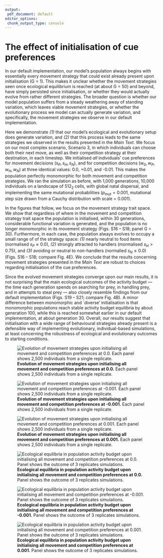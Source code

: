 ```yaml
---
output:
 pdf_document: default
editor_options:
 chunk_output_type: console
---
```


# The effect of initialisation of cue preferences

In our default implementation, our model's population always begins with essentially every movement strategy that could exist already present upon initialisation (G = 1).
This makes it unclear whether the movement strategies seen once ecological equilibrium is reached (at about G = 50) and beyond, have simply persisted since initialisation, or whether they would actually evolve from rather different strategies.
The broader question is whether our model population suffers from a steady weathering away of standing variation, which leaves viable movement strategies, or whether the evolutionary process we model can actually generate variation, and specifically, the movement strategies we observe in our default implementation.

Here we demonstrate _(1)_ that our model's ecological and evolutionary setup does generate variation, and _(2)_ that this process leads to the same strategies we observed in the results presented in the _Main Text_.
We focus on our most complex scenario, Scenario 3, in which individuals can choose both their next move, as well as their competition strategy at their destination, in each timestep.
We initialised _all_ individuals' cue preferences for movement decisions ($s_P, s_H, s_N$), and for competition decisions ($w_0, w_P, w_H, w_N$) at three identical values: 0.0, +0.01, and -0.01.
This makes the population perfectly monomorphic for both movement and competition strategies.
We ran the simulation as before, with 1,000 generations, 10,000 individuals on a landscape of $512_2$ cells, with global natal dispersal, and implementing the same mutational probabilities ($p_\text{mut} = 0.001$, mutational step size drawn from a Cauchy distribution with scale = 0.001).

In the figures that follow, we focus on the movement strategy trait space. 
We show that regardless of where in the movement and competition strategy trait space the population is initialised, within 30 generations, considerable functional variation is generated, and the population is no longer monomorphic in its movement strategy (Figs. S16 -- S18; panel G = 30).
Furthermore, in each case, the population always evolves to occupy a small range of of the strategy space: _(1)_ nearly neutral to food items (normalised $s_P \approx 0.0$), _(2)_ strongly attracted to handlers (mormalised $s_H > 0.75$), and _(3)_ avoiding or neutral to non-handlers (normalied $s_N \leq 0.0$) (Figs. S16 -- S18; compare Fig. 4E).
We conclude that the results concerning movement strategies presented in the _Main Text_ are robust to choices regarding initialisation of the cue preferences.

Since the evolved movement strategies converge upon our main results, it is not surprising that the main ecological outcomes of the activity budget --- the time each generation spends on searching for prey, in handling prey, and in attempts to steal prey --- also closely resemble findings from our default implementation (Figs. S19 -- S21; compare Fig. 4B).
A minor difference between monomorphic and `diverse' initialisation is that monomorphic populations reach stable activity budget equilibria by about generation 100, while this is reached somewhat earlier in our default implementation, at about generation 30.
Overall, our results suggest that initialisation with a wide range of behavioural strategies already present is a defensible way of implementing evolutionary, individual-based simulations, at least concerning the robustness of ecological and evolutionary outcomes to starting conditions.

![**Evolution of movement strategies upon initialising all movement and competition preferences at 0.0.** Each panel shows 2,500 individuals from a single replicate.](figures/fig_rel_pref_sc_03_init_zero.png)

![**Evolution of movement strategies upon initialising all movement and competition preferences at -0.001.** Each panel shows 2,500 individuals from a single replicate.](figures/fig_rel_pref_sc_03_init_neg.png)

![**Evolution of movement strategies upon initialising all movement and competition preferences at 0.001.** Each panel shows 2,500 individuals from a single replicate.](figures/fig_rel_pref_sc_03_init_pos.png)

![**Ecological equilibria in population activity budget upon initialising all movement and competition preferences at 0.0.** Panel shows the outcome of 3 replicates simulations.](figures/fig_activity_sc_03_init_zero.png)

![**Ecological equilibria in population activity budget upon initialising all movement and competition preferences at -0.001.** Panel shows the outcome of 3 replicates simulations.](figures/fig_activity_sc_03_init_neg.png)

![**Ecological equilibria in population activity budget upon initialising all movement and competition preferences at 0.001.** Panel shows the outcome of 3 replicates simulations.](figures/fig_activity_sc_03_init_pos.png)
